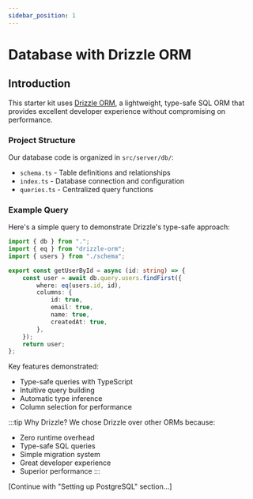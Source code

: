 ```yaml
---
sidebar_position: 1
---
```


# Database with Drizzle ORM

## Introduction

This starter kit uses [Drizzle ORM](https://orm.drizzle.team), a lightweight, type-safe SQL ORM that provides excellent developer experience without compromising on performance.

### Project Structure

Our database code is organized in `src/server/db/`:
- `schema.ts` - Table definitions and relationships
- `index.ts` - Database connection and configuration
- `queries.ts` - Centralized query functions

### Example Query

Here's a simple query to demonstrate Drizzle's type-safe approach:

```typescript
import { db } from ".";
import { eq } from "drizzle-orm";
import { users } from "./schema";

export const getUserById = async (id: string) => {
    const user = await db.query.users.findFirst({
        where: eq(users.id, id),
        columns: {
            id: true,
            email: true,
            name: true,
            createdAt: true,
        },
    });
    return user;
};
```

Key features demonstrated:
- Type-safe queries with TypeScript
- Intuitive query building
- Automatic type inference
- Column selection for performance

:::tip Why Drizzle?
We chose Drizzle over other ORMs because:
- Zero runtime overhead
- Type-safe SQL queries
- Simple migration system
- Great developer experience
- Superior performance
:::

[Continue with "Setting up PostgreSQL" section...]